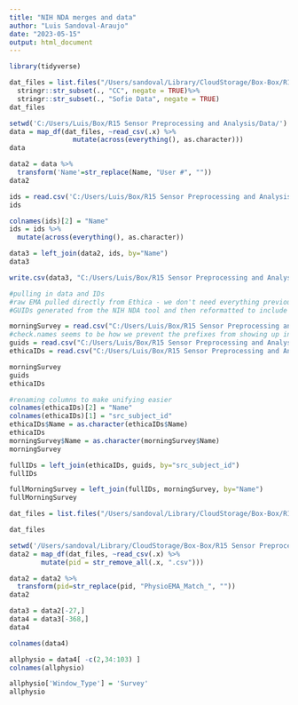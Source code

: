 ```yaml
---
title: "NIH NDA merges and data"
author: "Luis Sandoval-Araujo"
date: "2023-05-15"
output: html_document
---
```

```r
library(tidyverse)
```

```r
dat_files = list.files("/Users/sandoval/Library/CloudStorage/Box-Box/R15 Sensor Preprocessing and Analysis/Data/", recursive = T, pattern = "survey_responses_6758.csv") %>%
  stringr::str_subset(., "CC", negate = TRUE)%>%
  stringr::str_subset(., "Sofie Data", negate = TRUE)
dat_files
```



```r
setwd('C:/Users/Luis/Box/R15 Sensor Preprocessing and Analysis/Data/')
data = map_df(dat_files, ~read_csv(.x) %>% 
                mutate(across(everything(), as.character)))
data
```


```r
data2 = data %>%
  transform('Name'=str_replace(Name, "User #", ""))
data2
```

```r
ids = read.csv('C:/Users/Luis/Box/R15 Sensor Preprocessing and Analysis/Data/Ethica IDs.csv')
ids
```

```r
colnames(ids)[2] = "Name"
ids = ids %>% 
  mutate(across(everything(), as.character))
```

```r
data3 = left_join(data2, ids, by="Name")
data3
```
```r
write.csv(data3, "C:/Users/Luis/Box/R15 Sensor Preprocessing and Analysis/Ethica Morning Surveys.csv", row.names = FALSE)
```

```r
#pulling in data and IDs
#raw EMA pulled directly from Ethica - we don't need everything previously where we tried to merge things
#GUIDs generated from the NIH NDA tool and then reformatted to include participant IDs

morningSurvey = read.csv("C:/Users/Luis/Box/R15 Sensor Preprocessing and Analysis/NDA/responses/survey_responses_6758.csv", check.names = FALSE)
#check.names seems to be how we prevent the prefixes from showing up in the output dataframe, prevents the issue we had above 
guids = read.csv("C:/Users/Luis/Box/R15 Sensor Preprocessing and Analysis/NDA/GUID RESULTS.csv")
ethicaIDs = read.csv("C:/Users/Luis/Box/R15 Sensor Preprocessing and Analysis/Data/Ethica IDs.csv")
```

```r
morningSurvey
guids
ethicaIDs
```

```r
#renaming columns to make unifying easier
colnames(ethicaIDs)[2] = "Name"
colnames(ethicaIDs)[1] = "src_subject_id"
ethicaIDs$Name = as.character(ethicaIDs$Name)
ethicaIDs
morningSurvey$Name = as.character(morningSurvey$Name)
morningSurvey
```
```r
fullIDs = left_join(ethicaIDs, guids, by="src_subject_id")
fullIDs
```

```r
fullMorningSurvey = left_join(fullIDs, morningSurvey, by="Name")
fullMorningSurvey
```

```r
dat_files = list.files("/Users/sandoval/Library/CloudStorage/Box-Box/R15 Sensor Preprocessing and Analysis/EMAPhysioComparisons/Participant Matched Data/", pattern = '.csv')

dat_files

setwd('/Users/sandoval/Library/CloudStorage/Box-Box/R15 Sensor Preprocessing and Analysis/EMAPhysioComparisons/Participant Matched Data/')
data2 = map_df(dat_files, ~read_csv(.x) %>%
        mutate(pid = str_remove_all(.x, ".csv")))
```
```r
data2 = data2 %>%
  transform(pid=str_replace(pid, "PhysioEMA_Match_", ""))
data2

```
```r
data3 = data2[-27,]
data4 = data3[-368,]
data4
```

```r
colnames(data4)
```
```r
allphysio = data4[ -c(2,34:103) ]
colnames(allphysio)
```
```r
allphysio['Window_Type'] = 'Survey'
allphysio
```

